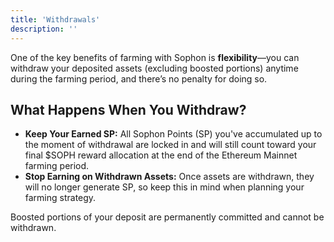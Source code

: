 ```yaml
---
title: 'Withdrawals'
description: ''
---
```


One of the key benefits of farming with Sophon is **flexibility**—you can withdraw your deposited assets (excluding boosted portions) anytime during the farming period, and there’s no penalty for doing so.

## What Happens When You Withdraw?

- **Keep Your Earned SP:** All Sophon Points (SP) you've accumulated up to the moment of withdrawal are locked in and will still count toward your final $SOPH reward allocation at the end of the Ethereum Mainnet farming period.
- **Stop Earning on Withdrawn Assets:** Once assets are withdrawn, they will no longer generate SP, so keep this in mind when planning your farming strategy.

<Note>Boosted portions of your deposit are permanently committed and cannot be withdrawn.</Note>
